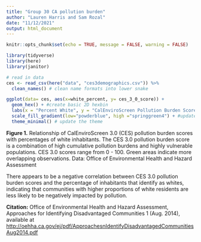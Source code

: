 ```yaml
---
title: "Group 30 CA pollution burden"
author: "Lauren Harris and Sam Rozal"
date: "11/12/2021"
output: html_document
---
```


```r
knitr::opts_chunk$set(echo = TRUE, message = FALSE, warning = FALSE)

library(tidyverse)
library(here)
library(janitor)
```

```r
# read in data 
ces <- read_csv(here("data", "ces3demographics.csv")) %>% 
  clean_names() # clean name formats into lower snake
```

```r
ggplot(data= ces, aes(x=white_percent, y= ces_3_0_score)) + 
  geom_hex() + #create basic 2D hexbin
  labs(x = "Percent White", y = "CalEnviroScreen Pollution Burden Score", fill = "Observations") + # add text labels
  scale_fill_gradient(low="powderblue", high ="springgreen4") + #update fill color gradient 
  theme_minimal() # update the theme
```

**Figure 1.** Relationship of CalEnviroScreen 3.0 (CES) pollution burden scores with percentages of white inhabitants. The CES 3.0 pollution burden score is a combination of high cumulative pollution burdens and highly vulnerable populations. CES 3.0 scores range from 0 - 100. Green areas indicate more overlapping observations. Data: Office of Environmental Health and Hazard Assessment

There appears to be a negative correlation between CES 3.0 pollution burden scores and the percentage of inhabitants that identify as whites, indicating that communities with higher proportions of white residents are less likely to be negatively impacted by pollution. 

**Citation:** Office of Environmental Health and Hazard Assessment, Approaches for Identifying Disadvantaged Communities 1 (Aug. 2014), available at
[http://oehha.ca.gov/ej/pdf/ApproachesnIdentifyDisadvantagedCommunitiesAug2014.pdf](http://oehha.ca.gov/ej/pdf/ApproachesnIdentifyDisadvantagedCommunitiesAug2014.pdf)

